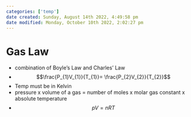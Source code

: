 ```yaml
---
categories: ['temp']
date created: Sunday, August 14th 2022, 4:49:58 pm
date modified: Monday, October 10th 2022, 2:02:27 pm
---
```


# Gas Law
- combination of Boyle's Law and Charles' Law
- $$\frac{P_{1}V_{1}}{T_{1}}= \frac{P_{2}V_{2}}{T_{2}}$$
- Temp must be in Kelvin
- pressure x volume of a gas = number of moles x molar gas constant x absolute temperature
- $$pV = nRT$$



